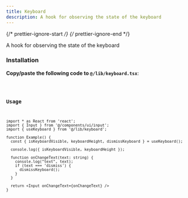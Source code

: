 ```yaml
---
title: Keyboard
description: A hook for observing the state of the keyboard
---
```


{/* prettier-ignore-start */}
{/* prettier-ignore-end */}


A hook for observing the state of the keyboard

### Installation

**Copy/paste the following code to `@/lib/keyboard.tsx`**:


<Code code={importedCode} lang="tsx" title="@/lib/keyboard.tsx" />

### Usage

```tsx
import * as React from 'react';
import { Input } from '@/components/ui/input';
import { useKeyboard } from '@/lib/keyboard';

function Example() {
  const { isKeyboardVisible, keyboardHeight, dismissKeyboard } = useKeyboard();

  console.log({ isKeyboardVisible, keyboardHeight });

  function onChangeText(text: string) {
    console.log("text", text);
    if (text === 'dismiss') {
      dismissKeyboard();
    }
  }

  return <Input onChangeText={onChangeText} />
}
```
